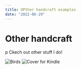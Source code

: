 ```yaml
---
title: OPther handcraft examples
date: "2022-06-29"
---
```


# Other handcraft

p Ckech out other stuff I do!

![Birds](../src/images/other_1.jpg)
![Cover for Kindle](../src/images/other_2.jpg)